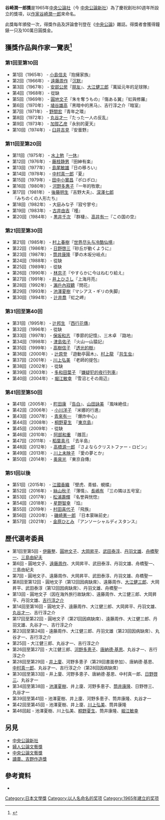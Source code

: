 {{Infobox award
| name           = 谷崎潤一郎獎
| current_awards = 
| image          = 
| imagesize      = 
| alt            = 
| caption        = 
| description    = [[文學獎|文學獎]]
| presenter      = [[中央公論社|中央公論社]]
| host           = 
| date           = 
| location       = 
| country        = [[日本|日本]]
| reward         = 
| year           = 1965年
| year2          = 
| holder         = 
| website        = 
| network        = 
| runtime        = 
| ratings        = 
| previous       = 
| main           = 
| next           = 
}}
{{japanese|japanese=谷崎潤一郎賞|kana=たにざきじゅんいちろうしょう|romaji=Tanizaki Jun'ichirō Shō}}
'''谷崎潤一郎獎'''是1965年[[中央公論社|中央公論社]]（今 [[中央公論新社|中央公論新社]]）為了慶祝創社80週年所設立的獎項，以[[作家|作家]][[谷崎潤一郎|谷崎潤一郎]]來命名。

此獎每年頒發一次，得獎作品及評論會刊登在《[[中央公論|中央公論]]》雜誌。得獎者會獲得鐘錶一只及100萬日圓獎金。

== 獲獎作品與作家一覽表<ref>{{Cite web|title=各賞紹介｜中央公論新社|url=https://www.chuko.co.jp/aword/tanizaki/|access-date=2022-02-06|work=www.chuko.co.jp|archive-date=2021-11-08|archive-url=https://web.archive.org/web/20211108185812/https://www.chuko.co.jp/aword/tanizaki/|dead-url=no}}</ref> ==
=== 第1回至第10回 ===
* 第1回（1965年） - [[小島信夫|小島信夫]]『抱擁家族』
* 第2回（1966年） - [[遠藤周作|遠藤周作]]『[[沉默_(小說)|沉默]]』
* 第3回（1967年） - [[安部公房|安部公房]]『[[朋友|朋友]]』、[[大江健三郎|大江健三郎]]『萬延元年的足球隊』
* 第4回（1968年） - 從缺
* 第5回（1969年） - [[圓地文子|圓地文子]]『朱を奪うもの』『傷ある翼』『虹與修羅』
* 第6回（1970年） - [[埴谷雄高|埴谷雄高]]『黑暗中的黑马』、吉行淳之介『暗室』
* 第7回（1971年） - [[野間宏|野間宏]]『青年之環』
* 第8回（1972年） - [[丸谷才一|丸谷才一]]『たった一人の反乱』
* 第9回（1973年） - [[加賀乙彦|加賀乙彦]]『永别的夏天』
* 第10回（1974年） - [[臼井吉見|臼井吉見]]『安曇野』

=== 第11回至第20回 ===
* 第11回（1975年） - [[水上勉|水上勉]]『[[一休|一休]]』
* 第12回（1976年） - [[藤枝静男|藤枝静男]]『田紳有楽』
* 第13回（1977年） - [[島尾敏雄|島尾敏雄]]『日の移ろい』
* 第14回（1978年） - [[中村真一郎|中村真一郎]]『夏』
* 第15回（1979年） - [[田中小實昌|田中小實昌]]『ポロポロ』
* 第16回（1980年） - [[河野多惠子|河野多惠子]]『一年的牧歌』
* 第17回（1981年） - [[後藤明生|後藤明生]]『吉野大夫』、[[深澤七郎|深澤七郎]]『みちのくの人形たち』
* 第18回（1982年） - 大庭みな子『寂兮寥兮』
* 第19回（1983年） - [[古井由吉|古井由吉]]『槿』
* 第20回（1984年） - [[黒井千次|黒井千次]] 『群棲』、[[高井有一|高井有一]]『この国の空』

=== 第21回至第30回 ===
* 第21回（1985年） - [[村上春樹|村上春樹]]『[[世界尽头与冷酷仙境|世界尽头与冷酷仙境]]』
* 第22回（1986年） - [[日野啓三|日野啓三]]『砂丘が動くように』
* 第23回（1987年） - [[筒井康隆|筒井康隆]]『夢の木坂分岐点』
* 第24回（1988年） - 從缺
* 第25回（1989年） - 從缺
* 第26回（1990年） - [[林京子|林京子]]『やすらかに今はねむり給え』
* 第27回（1991年） - [[井上ひさし|井上ひさし]]『上海月亮』
* 第28回（1992年） - [[瀨戶內寂聽|瀨戶內寂聽]]『問花』
* 第29回（1993年） - [[池澤夏樹|池澤夏樹]]『マシアス・ギリの失脚』
* 第30回（1994年） - [[辻井喬|辻井喬]]『虹之岬』

=== 第31回至第40回 ===
* 第31回（1995年） - [[辻邦生|辻邦生]] 『[[西行花傳|西行花傳]]』
* 第32回（1996年） - 從缺
* 第33回（1997年） - [[保坂和志|保坂和志]] 『季節的記憶』、三木卓 『路地』
* 第34回（1998年） - [[津島佑子|津島佑子]] 『火山―山猿記』
* 第35回（1999年） - [[高樹信子|高樹信子]] 『[[透光的樹|透光的樹]]』
* 第36回（2000年） - [[辻原登|辻原登]] 『遊動亭圓木』、[[村上龍|村上龍]] 『[[共生虫|共生虫]]』
* 第37回（2001年） - [[川上弘美|川上弘美]] 『老師的提包』
* 第38回（2002年） - 從缺
* 第39回（2003年） - [[多和田葉子|多和田葉子]] 『[[嫌疑犯的夜行列車|嫌疑犯的夜行列車]]』
* 第40回（2004年） - [[堀江敏幸|堀江敏幸]] 『雪沼とその周辺』

=== 第41回至第50回 ===
* 第41回（2005年） - [[町田康|町田康]] 『[[告白|告白]]』、[[山田詠美|山田詠美]] 『風味絶佳』
* 第42回（2006年） - [[小川洋子|小川洋子]] 『米娜的行進』
* 第43回（2007年） - [[青來有一|青來有一]]　『爆炸中心』
* 第44回（2008年） - [[桐野夏生|桐野夏生]]　『[[東京島|東京島]]』　
* 第45回（2009年） - 從缺
* 第46回（2010年） - [[阿部和重|阿部和重]]　『雌蕊』
* 第47回（2011年） - [[稻葉真弓|稻葉真弓]] 『去半島』
* 第48回（2012年） - [[高橋源一郎|高橋源一郎]] 『さよならクリストファー・ロビン』
* 第49回（2013年） - [[川上未映子|川上未映子]] 『愛の夢とか』
* 第50回（2014年） - [[奥泉光|奥泉光]] 『東京自傳』

=== 第51回以後 ===
* 第51回（2015年） - [[江國香織|江國香織]] 『壁虎、青蛙、蜆蝶』
* 第52回（2016年） - [[絲山秋子|絲山秋子]] 『薄情』、[[長嶋有|長嶋有]] 『三の隣は五号室』
* 第53回（2017年） - [[松浦壽輝|松浦壽輝]] 『名誉與恍惚』
* 第54回（2018年） - [[星野智幸|星野智幸]] 『焰』
* 第55回（2019年） - [[村田喜代子|村田喜代子]] 『飛族』
* 第56回（2020年） - [[磯崎憲一郎|磯崎憲一郎]] 『日本蒙昧前史』
* 第57回（2021年） - [[金原ひとみ|金原ひとみ]] 『アンソーシャルディスタンス』

== 歷代選考委員 ==
* 第1回至第5回 - [[伊藤整|伊藤整]]、[[圓地文子|圓地文子]]、[[大岡昇平|大岡昇平]]、[[武田泰淳|武田泰淳]]、[[丹羽文雄|丹羽文雄]]、[[舟橋聖一|舟橋聖一]]、[[三島由紀夫|三島由紀夫]]
* 第6回 - 圓地文子、[[遠藤周作|遠藤周作]]、大岡昇平、武田泰淳、丹羽文雄、舟橋聖一、三島由紀夫
* 第7回 - 圓地文子、遠藤周作、大岡昇平、武田泰淳、丹羽文雄、舟橋聖一
* 第8回至第12回 - 圓地文子（第12回因病缺席）、遠藤周作、[[大江健三郎|大江健三郎]]、大岡昇平、武田泰淳（第12回因病缺席）、丹羽文雄、舟橋聖一
* 第13回 - 圓地文子（因在海外旅行故缺席）、遠藤周作、大江健三郎、大岡昇平、丹羽文雄、[[吉行淳之介|吉行淳之介]]
* 第14回至第16回 - 圓地文子、遠藤周作、大江健三郎、大岡昇平、丹羽文雄、[[丸谷才一|丸谷才一]]、吉行淳之介
* 第17回至第22回 - 圓地文子（第21回因病缺席）、遠藤周作、大江健三郎、丹羽文雄、丸谷才一、吉行淳之介
* 第23回至第24回 - 遠藤周作、大江健三郎、丹羽文雄（第23回因病缺席）、丸谷才一、吉行淳之介
* 第25回 - 大江健三郎、丸谷才一、吉行淳之介
* 第26回至第27回 - 大江健三郎、[[河野多恵子|河野多恵子]]、[[唐納德·基恩|唐納德·基恩]]、丸谷才一、吉行淳之介
* 第28回至第29回 - [[井上廈|井上廈]]、河野多恵子（第29回書面參加）、唐納德·基恩、[[中村真一郎|中村真一郎]]、丸谷才一、吉行淳之介（第28回因病缺席）
* 第30回至第33回 - 井上廈、河野多恵子、唐納德·基恩、中村真一郎、[[日野啓三|日野啓三]]、丸谷才一
* 第34回至第38回 - [[池澤夏樹|池澤夏樹]]、井上廈、河野多恵子、[[筒井康隆|筒井康隆]]、日野啓三、丸谷才一
* 第39回至第41回 - 池澤夏樹、井上廈、河野多恵子、筒井康隆、丸谷才一
* 第42回至第45回 - 池澤夏樹、井上廈、[[川上弘美|川上弘美]]、筒井康隆
* 第46回起 - 池澤夏樹、川上弘美、[[桐野夏生|桐野夏生]]、筒井康隆、[[堀江敏幸|堀江敏幸]]

== 另見 ==
* [[中央公論新社|中央公論新社]]
* [[婦人公論文藝獎|婦人公論文藝獎]]
* [[中央公論文藝獎|中央公論文藝獎]]
* [[讀賣、吉野作造獎|讀賣、吉野作造獎]]

== 參考資料 ==
*{{cite web|url=http://www.chuko.co.jp/aword/tanizaki/|title=谷崎潤一郎賞|publisher=[[中央公論新社|中央公論新社]]|language=|accessdate=2011-09-21|archive-date=2018-06-21|archive-url=https://web.archive.org/web/20180621142258/http://www.chuko.co.jp/aword/tanizaki/|dead-url=no}}
{{日本文学奖}}
[[Category:日本文學獎|Category:日本文學獎]]
[[Category:以人名命名的奖项|Category:以人名命名的奖项]]
[[Category:1965年建立的奖项|Category:1965年建立的奖项]]